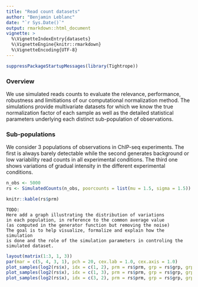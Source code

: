 ```yaml
---
title: "Read count datasets"
author: "Benjamin Leblanc"
date: "`r Sys.Date()`"
output: rmarkdown::html_document
vignette: >
  %\VignetteIndexEntry{datasets}
  %\VignetteEngine{knitr::rmarkdown}
  %\VignetteEncoding{UTF-8}
---
```


```r
suppressPackageStartupMessages(library(Tightrope))
```

### Overview

We use simulated reads counts to evaluate the relevance, performance,
robustness and limitiations of our computational normalization method.
The simulations provide multivariate datasets for which we know the true
normalization factor of each sample as well as the detailed statistical
parameters underlying each distinct sub-population of observations.

### Sub-populations

We consider 3 populations of observations in ChIP-seq experiments. The first is
always barely detectable while the second generates background or low
variability read counts in all experimental conditions. The third one shows
variations of gradual intensity in the different experimental conditions.

```r
n_obs <- 5000
rs <- SimulatedCounts(n_obs, poorcounts = list(mu = 1.5, sigma = 1.5))
```

```r
knitr::kable(rs$prm)
```

    TODO:
    Here add a graph illustrating the distribution of variations
    in each population, in reference to the common average value
    (as computed in the generator function but removing the noise)
    The goal is to help visualize, formalize and explain how the simulation
    is done and the role of the simulation parameters in controling the 
    simulated dataset.

```r
layout(matrix(1:3, 1, 3))
par(mar = c(5, 4, 3, 1), pch = 20, cex.lab = 1.0, cex.axis = 1.0)
plot_samples(log2(rs$x), idx = c(1, 2), prm = rs$prm, grp = rs$grp, grp_order = 3:1, alpha = 0.05)
plot_samples(log2(rs$x), idx = c(1, 3), prm = rs$prm, grp = rs$grp, grp_order = 3:1, alpha = 0.05)
plot_samples(log2(rs$x), idx = c(3, 2), prm = rs$prm, grp = rs$grp, grp_order = 3:1, alpha = 0.05)
```
